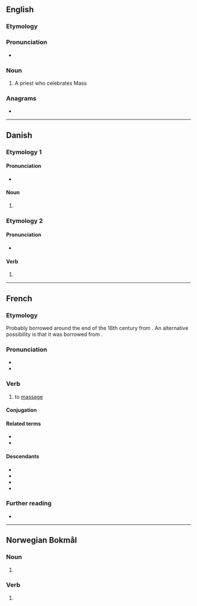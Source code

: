 {{also|Masser}}
==English==

===Etymology===
{{suffix|en|mass|er}}

===Pronunciation===
* {{rhymes|en|æsə(ɹ)|s=2}}

===Noun===
{{en-noun}}

# {{lb|en|obsolete}} A priest who celebrates Mass

===Anagrams===
* {{anagrams|en|a=aemrss|MASERs|Ramses|marses|masers|smears}}

----

==Danish==

===Etymology 1===
{{nonlemma}}

====Pronunciation====
* {{IPA|da|/masər/|[ˈmasɐ]}}

====Noun====
{{head|da|noun form|g=c}}

# {{inflection of|da|masse||indef|p|nocat=1}}

===Etymology 2===
{{nonlemma}}

====Pronunciation====
* {{IPA|da|/maseːˀr/|[maˈseɐ̯ˀ]}}

====Verb====
{{head|da|verb form|head=masser (massér)}}

# {{inflection of|da|massere||imp|nocat=1}}

----

==French==

===Etymology===
Probably borrowed around the end of the 18th century from {{bor|fr|ar|مَسَّ||feel, touch}}. An alternative possibility is that it was borrowed from {{bor|fr|pt|amassar}}.

===Pronunciation===
* {{fr-IPA}}
* {{audio|fr|Fr-masser.ogg|audio}}

===Verb===
{{fr-verb}}

# to [[massage]]

====Conjugation====
{{fr-conj-auto}}

====Related terms====
* {{l|fr|masseur}}
* {{l|fr|masseuse}}

====Descendants====
* {{desc|bor=1|en|massage#Verb}}
* {{desc|bor=1|de|massieren}}
* {{desc|bor=1|nb|massere}}
* {{desc|bor=1|nl|masseren}}

===Further reading===
* {{R:TLFi}}

----

==Norwegian Bokmål==

===Noun===
{{head|nb|noun form|g=m}}

# {{inflection of|nb|masse||indefinite|p}}

===Verb===
{{head|nb|verb form}}

# {{imperative of|nb|massere}}